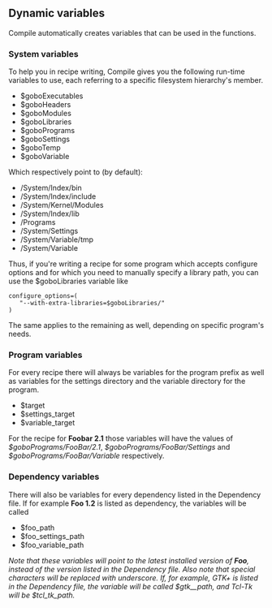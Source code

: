 == Dynamic variables ==

Compile automatically creates variables that can be used in the functions.

=== System variables ===
To help you in recipe writing, Compile gives you the following run-time variables to use, each referring to a specific filesystem hierarchy's member.
{{Question | I don't think they're all here, which others exist?}}
*$goboExecutables
*$goboHeaders
*$goboModules
*$goboLibraries
*$goboPrograms
*$goboSettings
*$goboTemp
*$goboVariable

Which respectively point to (by default):

*/System/Index/bin
*/System/Index/include
*/System/Kernel/Modules
*/System/Index/lib
*/Programs
*/System/Settings
*/System/Variable/tmp
*/System/Variable

Thus, if you're writing a recipe for some program which accepts configure options and for which you need to manually specify a library path, you can use the $goboLibraries variable like

 configure_options=(
    "--with-extra-libraries=$goboLibraries/<path_to_the_library>"
 )

The same applies to the remaining as well, depending on specific program's needs.

=== Program variables ===
For every recipe there will always be variables for the program prefix as well as variables for the settings directory and the variable directory for the program.

*$target
*$settings_target
*$variable_target

For the recipe for '''Foobar 2.1''' those variables will have the values of ''$goboPrograms/<nowiki>FooBar</nowiki>/2.1'', ''$goboPrograms/<nowiki>FooBar</nowiki>/Settings'' and ''$goboPrograms/<nowiki>FooBar</nowiki>/<b></b>Variable'' respectively.

=== Dependency variables ===
There will also be variables for every dependency listed in the Dependency file. If for example '''Foo 1.2''' is listed as dependency, the variables will be called

*$foo_path
*$foo_settings_path
*$foo_variable_path

''Note that these variables will point to the latest installed version of '''Foo''', instead of the version listed in the Dependency file.''<!-- it seems better to me to emphasize this fact -->
''Also note that special characters will be replaced with underscore. If, for example, GTK+ is listed in the Dependency file, the variable will be called $gtk__path, and Tcl-Tk will be $tcl_tk_path.''

